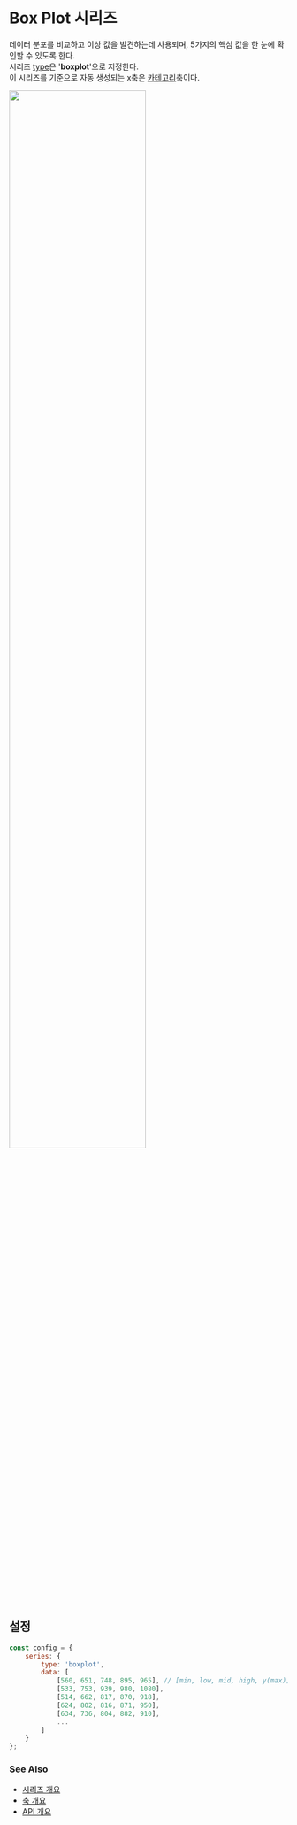 # Box Plot 시리즈

데이터 분포를 비교하고 이상 값을 발견하는데 사용되며,
5가지의 핵심 값을 한 눈에 확인할 수 있도록 한다.<br/>
시리즈 [type](/config/config/series#type)은 '**boxplot**'으로 지정한다.<br/>
이 시리즈를 기준으로 자동 생성되는 x축은 [카테고리](/config/config/xAxis/category)축이다.

<img src="/images/guide/series/boxplot-01.png" width="70%" class="border-img"/>

## 설정

```js
const config = {
    series: {
        type: 'boxplot',
        data: [
            [560, 651, 748, 895, 965], // [min, low, mid, high, y(max)]
            [533, 753, 939, 980, 1080],
            [514, 662, 817, 870, 918],
            [624, 802, 816, 871, 950],
            [634, 736, 804, 882, 910],
            ...
        ]
    }
};
```

### See Also

- [시리즈 개요](/guide/series)
- [축 개요](/guide/axes)
- [API 개요](/docs)